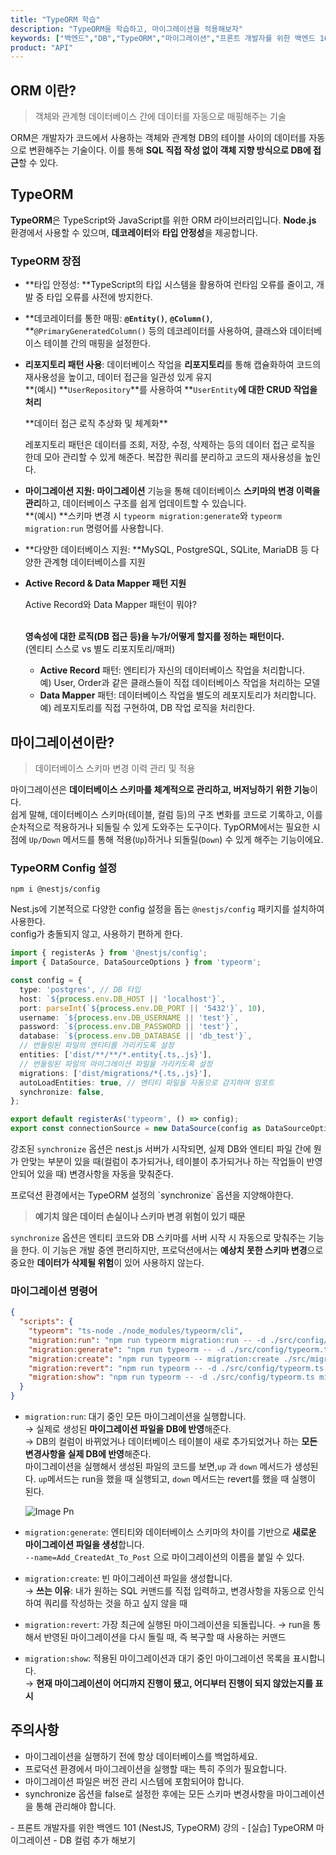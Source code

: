 ```yaml
---
title: "TypeORM 학습"
description: "TypeORM을 학습하고, 마이그레이션을 적용해보자"
keywords: ["백엔드","DB","TypeORM","마이그레이션","프론트 개발자를 위한 백엔드 101"]
product: "API"
---
```


## ORM 이란?

> 객체와 관계형 데이터베이스 간에 데이터를 자동으로 매핑해주는 기술

ORM은 개발자가 코드에서 사용하는 객체와 관계형 DB의 테이블 사이의 데이터를 자동으로 변환해주는 기술이다. 이를 통해 **SQL 직접 작성 없이 객체 지향 방식으로 DB에 접근**할 수 있다.

## **TypeORM**

**TypeORM**은 TypeScript와 JavaScript를 위한 ORM 라이브러리입니다. **Node.js** 환경에서 사용할 수 있으며, **데코레이터**와 **타입 안정성**을 제공합니다.

### TypeORM 장점

- \*\*타입 안정성: \*\*TypeScript의 타입 시스템을 활용하여 런타임 오류를 줄이고, 개발 중 타입 오류를 사전에 방지한다.
- \*\*데코레이터를 통한 매핑: **`@Entity()`**, **`@Column()`**, \*\*`@PrimaryGeneratedColumn()` 등의 데코레이터를 사용하여, 클래스와 데이터베이스 테이블 간의 매핑을 설정한다.
- **리포지토리 패턴 사용**: 데이터베이스 작업을 **리포지토리**를 통해 캡슐화하여 코드의 재사용성을 높이고, 데이터 접근을 일관성 있게 유지\
  \*\*(예시) \*\*`UserRepository`\*\*를 사용하여 \*\*`UserEntity`**에 대한 CRUD 작업을 처리**

  <Expandable title="TypeORM이 리포지토리 패턴을 사용하는 목적">
    **데이터 접근 로직 추상화 및 체계화**

    레포지토리 패턴은 데이터를 조회, 저장, 수정, 삭제하는 등의 데이터 접근 로직을 한데 모아 관리할 수 있게 해준다. 복잡한 쿼리를 분리하고 코드의 재사용성을 높인다.
  </Expandable>
- **마이그레이션 지원: 마이그레이션** 기능을 통해 데이터베이스 **스키마의 변경 이력을 관리**하고, 데이터베이스 구조를 쉽게 업데이트할 수 있습니다.\
  \*\*(예시) \*\*스키마 변경 시 `typeorm migration:generate`와 `typeorm migration:run` 명령어를 사용합니다.
- \*\*다양한 데이터베이스 지원: \*\*MySQL, PostgreSQL, SQLite, MariaDB 등 다양한 관계형 데이터베이스를 지원
- **Active Record & Data Mapper 패턴 지원**

  <Note>
    Active Record와 Data Mapper 패턴이 뭐야?

    \
    **영속성에 대한 로직(DB 접근 등)을 누가/어떻게 할지를 정하는 패턴이다.**\
    (엔티티 스스로 vs 별도 리포지토리/매퍼)
    - **Active Record** 패턴: 엔티티가 자신의 데이터베이스 작업을 처리합니다.\
      예) User, Order과 같은 클래스들이 직접 데이터베이스 작업을 처리하는 모델
    - **Data Mapper** 패턴: 데이터베이스 작업을 별도의 레포지토리가 처리합니다.\
      예) 레포지토리를 직접 구현하여, DB 작업 로직을 처리한다.
  </Note>

## 마이그레이션이란?

> 데이터베이스 스키마 변경 이력 관리 및 적용

마이그레이션은 **데이터베이스 스키마를 체계적으로 관리하고, 버저닝하기 위한 기능**이다.\
쉽게 말해, 데이터베이스 스키마(테이블, 컬럼 등)의 구조 변화를 코드로 기록하고, 이를 순차적으로 적용하거나 되돌릴 수 있게 도와주는 도구이다. TypORM에서는 필요한 시점에 `Up/Down` 메서드를 통해 적용(`Up`)하거나 되돌릴(`Down`) 수 있게 해주는 기능이에요.

### TypeORM Config 설정

```shellscript
npm i @nestjs/config
```

Nest.js에 기본적으로 다양한 config 설정을 돕는 `@nestjs/config` 패키지를 설치하여 사용한다.\
config가 충돌되지 않고, 사용하기 편하게 한다.

```typescript {16}
import { registerAs } from '@nestjs/config';
import { DataSource, DataSourceOptions } from 'typeorm';

const config = {
  type: 'postgres', // DB 타입
  host: `${process.env.DB_HOST || 'localhost'}`,
  port: parseInt(`${process.env.DB_PORT || '5432'}`, 10),
  username: `${process.env.DB_USERNAME || 'test'}`,
  password: `${process.env.DB_PASSWORD || 'test'}`,
  database: `${process.env.DB_DATABASE || 'db_test'}`,
  // 번들링된 파일의 엔티티를 가리키도록 설정
  entities: ['dist/**/**/*.entity{.ts,.js}'], 
  // 번들링된 파일의 마이그레이션 파일을 가리키도록 설정
  migrations: ['dist/migrations/*{.ts,.js}'],
  autoLoadEntities: true, // 엔티티 파일을 자동으로 감지하여 임포트
  synchronize: false,
};

export default registerAs('typeorm', () => config);
export const connectionSource = new DataSource(config as DataSourceOptions);
```

강조된 `synchronize` 옵션은 nest.js 서버가 시작되면, 실제 DB와 엔티티 파일 간에 뭔가 안맞는 부분이 있을 때(컬럼이 추가되거나, 테이블이 추가되거나 하는 작업들이 반영 안되어 있을 때) 변경사항을 자동을 맞춰준다.

<Danger>
  프로덕션 환경에서는 TypeORM 설정의 `synchronize` 옵션을 지양해야한다.

  > **예기치 않은 데이터 손실이나 스키마 변경 위험이 있기 때문**

  `synchronize` 옵션은 엔티티 코드와 DB 스키마를 서버 시작 시 자동으로 맞춰주는 기능을 한다. 이 기능은 개발 중엔 편리하지만, 프로덕션에서는 **예상치 못한 스키마 변경**으로 중요한 **데이터가 삭제될 위험**이 있어 사용하지 않는다.
</Danger>

### 마이그레이션 명령어

```json expandable
{
  "scripts": {
    "typeorm": "ts-node ./node_modules/typeorm/cli",
    "migration:run": "npm run typeorm migration:run -- -d ./src/config/typeorm.ts",
    "migration:generate": "npm run typeorm -- -d ./src/config/typeorm.ts migration:generate ./src/migrations/$npm_config_name",
    "migration:create": "npm run typeorm -- migration:create ./src/migrations/$npm_config_name",
    "migration:revert": "npm run typeorm -- -d ./src/config/typeorm.ts migration:revert",
    "migration:show": "npm run typeorm -- -d ./src/config/typeorm.ts migration:show"
  }
}
```

- `migration:run`: 대기 중인 모든 마이그레이션을 실행합니다.\
  → 실제로 생성된 **마이그레이션 파일을 DB에 반영**해준다.\
  → DB의 컬럼이 바뀌었거나 데이터베이스 테이블이 새로 추가되었거나 하는 **모든 변경사항을 실제 DB에 반영**해준다.\
  마이그레이션을 실행해서 생성된 파일의 코드를 보면,`up` 과 `down` 메서드가 생성된다. `up`메서드는 run을 했을 때 실행되고, `down` 메서드는 revert를 했을 때 실행이 된다.

  ![Image Pn](/images/image.png)
- `migration:generate`: 엔티티와 데이터베이스 스키마의 차이를 기반으로 **새로운 마이그레이션 파일을 생성**합니다.\
  `--name=Add_CreatedAt_To_Post` 으로 마이그레이션의 이름을 붙일 수 있다.
- `migration:create`: 빈 마이그레이션 파일을 생성합니다.\
  → **쓰는 이유**: 내가 원하는 SQL 커맨드를 직접 입력하고, 변경사항을 자동으로 인식하여 쿼리를 작성하는 것을 하고 싶지 않을 때
- `migration:revert`: 가장 최근에 실행된 마이그레이션을 되돌립니다. → run을 통해서 반영된 마이그레이션을 다시 돌릴 때, 즉 복구할 때 사용하는 커맨드
- `migration:show`: 적용된 마이그레이션과 대기 중인 마이그레이션 목록을 표시합니다.\
  → **현재 마이그레이션이 어디까지 진행이 됐고, 어디부터 진행이 되지 않았는지를 표시**

## 주의사항

- 마이그레이션을 실행하기 전에 항상 데이터베이스를 백업하세요.
- 프로덕션 환경에서 마이그레이션을 실행할 때는 특히 주의가 필요합니다.
- 마이그레이션 파일은 버전 관리 시스템에 포함되어야 합니다.
- synchronize 옵션을 false로 설정한 후에는 모든 스키마 변경사항을 마이그레이션을 통해 관리해야 합니다.

<Accordion title="참고 자료">
  - 프론트 개발자를 위한 백엔드 101 (NestJS, TypeORM) 강의
    - [실습] TypeORM 마이그레이션 - DB 컬럼 추가 해보기
</Accordion>